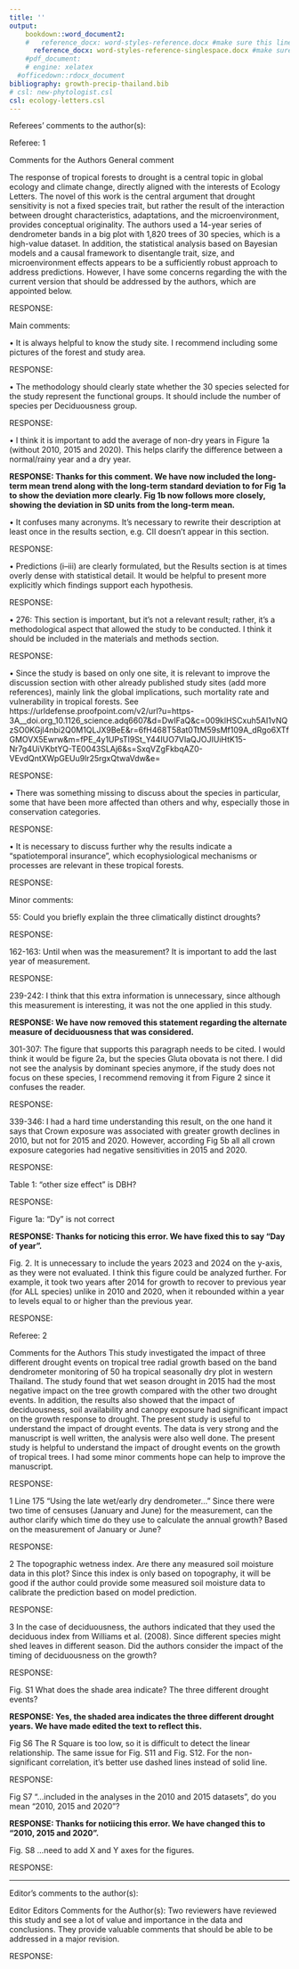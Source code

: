 ```yaml
---
title: ''
output: 
    bookdown::word_document2: 
    #   reference_docx: word-styles-reference.docx #make sure this line is indented! see this guide for formatting: https://rmarkdown.rstudio.com/articles_docx.html
      reference_docx: word-styles-reference-singlespace.docx #make sure this line is indented! see this guide for formatting: https://rmarkdown.rstudio.com/articles_docx.html
    #pdf_document:
    # engine: xelatex 
  #officedown::rdocx_document
bibliography: growth-precip-thailand.bib
# csl: new-phytologist.csl
csl: ecology-letters.csl 
---
```


Referees' comments to the author(s):

Referee: 1

Comments for the Authors
General comment

The response of tropical forests to drought is a central topic in global ecology and climate change, directly aligned with the interests of Ecology Letters. The novel of this work is the central argument that drought sensitivity is not a fixed species trait, but rather the result of the interaction between drought characteristics, adaptations, and the microenvironment, provides conceptual originality. The authors used a 14-year series of dendrometer bands in a big plot with 1,820 trees of 30 species, which is a high-value dataset. In addition, the statistical analysis based on Bayesian models and a causal framework to disentangle trait, size, and microenvironment effects appears to be a sufficiently robust approach to address predictions. However, I have some concerns regarding the with the current version that should be addressed by the authors, which are appointed below.

RESPONSE:  


Main comments: 

•	It is always helpful to know the study site. I recommend including some pictures of the forest and study area.

RESPONSE:



•	The methodology should clearly state whether the 30 species selected for the study represent the functional groups. It should include the number of species per Deciduousness group.

RESPONSE:



•	I think it is important to add the average of non-dry years in Figure 1a (without 2010, 2015 and 2020). This helps clarify the difference between a normal/rainy year and a dry year.

**RESPONSE: Thanks for this comment. We have now included the long-term mean trend along with the long-term standard deviation to for Fig 1a to show the deviation more clearly. Fig 1b now follows more closely, showing the deviation in SD units from the long-term mean.**

•	It confuses many acronyms. It's necessary to rewrite their description at least once in the results section, e.g. CII doesn't appear in this section.

RESPONSE:

•	Predictions (i–iii) are clearly formulated, but the Results section is at times overly dense with statistical detail. It would be helpful to present more explicitly which findings support each hypothesis.

RESPONSE:


•	276: This section is important, but it's not a relevant result; rather, it's a methodological aspect that allowed the study to be conducted. I think it should be included in the materials and methods section.

RESPONSE: 

•	Since the study is based on only one site, it is relevant to improve the discussion section with other already published study sites (add more references), mainly link the global implications, such mortality rate and vulnerability in tropical forests. See https://urldefense.proofpoint.com/v2/url?u=https-3A__doi.org_10.1126_science.adq6607&d=DwIFaQ&c=009klHSCxuh5AI1vNQzSO0KGjl4nbi2Q0M1QLJX9BeE&r=6fH468T58at0TtM59sMf109A_dRgo6XTfGMOVX5Ewrw&m=fPE_4y1UPsTl9St_Y44IUO7VIaQJOJIUiHtK15-Nr7g4UiVKbtYQ-TE0043SLAj6&s=SxqVZgFkbqAZ0-VEvdQntXWpGEUu9lr25rgxQtwaVdw&e=

RESPONSE:


•	There was something missing to discuss about the species in particular, some that have been more affected than others and why, especially those in conservation categories. 

RESPONSE:


•	It is necessary to discuss further why the results indicate a "spatiotemporal insurance", which ecophysiological mechanisms or processes are relevant in these tropical forests.

RESPONSE: 

Minor comments: 

55: Could you briefly explain the three climatically distinct droughts?

RESPONSE: 

162-163: Until when was the measurement? It is important to add the last year of measurement.

RESPONSE: 

239-242: I think that this extra information is unnecessary, since although this measurement is interesting, it was not the one applied in this study.

**RESPONSE: We have now removed this statement regarding the alternate measure of deciduousness that was considered.**

301-307: The figure that supports this paragraph needs to be cited. I would think it would be figure 2a, but the species Gluta obovata is not there. I did not see the analysis by dominant species anymore, if the study does not focus on these species, I recommend removing it from Figure 2 since it confuses the reader.

RESPONSE:

339-346: I had a hard time understanding this result, on the one hand it says that Crown exposure was associated with greater growth declines in 2010, but not for 2015 and 2020. However, according Fig 5b all all crown exposure categories had negative sensitivities in 2015 and 2020. 

RESPONSE:

Table 1: “other size effect” is DBH? 

RESPONSE:

Figure 1a: “Dy” is not correct

**RESPONSE: Thanks for noticing this error. We have fixed this to say "Day of year".**

Fig. 2. It is unnecessary to include the years 2023 and 2024 on the y-axis, as they were not evaluated. I think this figure could be analyzed further. For example, it took two years after 2014 for growth to recover to previous year (for ALL species) unlike in 2010 and 2020, when it rebounded within a year to levels equal to or higher than the previous year.

RESPONSE: 


Referee: 2

Comments for the Authors
This study investigated the impact of three different drought events on tropical tree radial growth based on the band dendrometer monitoring of 50 ha tropical seasonally dry plot in western Thailand. The study found that wet season drought in 2015 had the most negative impact on the tree growth compared with the other two drought events. In addition, the results also showed that the impact of deciduousness, soil availability and canopy exposure had significant impact on the growth response to drought. The present study is useful to understand the impact of drought events. The data is very strong and the manuscript is well written, the analysis were also well done. The present study is helpful to understand the impact of drought events on the growth of tropical trees. I had some minor comments hope can help to improve the manuscript. 

RESPONSE:

1 Line 175 “Using the late wet/early dry dendrometer…” Since there were two time of censuses (January and June) for the measurement, can the author clarify which time do they use to calculate the annual growth? Based on the measurement of January or June?

RESPONSE: 

2 The topographic wetness index. Are there any measured soil moisture data in this plot? Since this index is only based on topography, it will be good if the author could provide some measured soil moisture data to calibrate the prediction based on model prediction.

RESPONSE: 

3 In the case of deciduousness, the authors indicated that they used the deciduous index from Williams et al. (2008). Since different species might shed leaves in different season. Did the authors consider the impact of the timing of deciduousness on the growth?

RESPONSE: 

Fig. S1 What does the shade area indicate? The three different drought events?

**RESPONSE: Yes, the shaded area indicates the three different drought years. We have made edited the text to reflect this.**

Fig S6 The R Square is too low, so it is difficult to detect the linear relationship. The same issue for Fig. S11 and Fig. S12. For the non-significant correlation, it’s better use dashed lines instead of solid line.

RESPONSE: 

Fig S7 “…included in the analyses in the 2010 and 2015 datasets”, do you mean “2010, 2015 and 2020”?

**RESPONSE: Thanks for notiicing this error. We have changed this to "2010, 2015 and 2020".** 

Fig. S8 …need to add X and Y axes for the figures.

RESPONSE: 

******************************************
Editor's comments to the author(s):

Editor
Editors Comments for the Author(s):
Two reviewers have reviewed this study and see a lot of value and importance in the data and conclusions. They provide valuable comments that should be able to be addressed in a major revision.

RESPONSE: 
